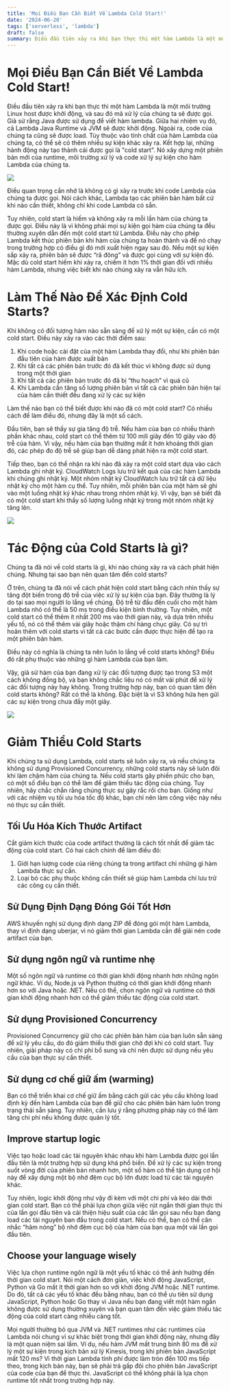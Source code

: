 ```yaml
---
title: 'Mọi Điều Bạn Cần Biết Về Lambda Cold Start!'
date: '2024-06-20'
tags: ['serverless', 'lambda']
draft: false
summary: Điều đầu tiên xảy ra khi bạn thực thi một hàm Lambda là một môi trường Linux host được khởi động, và sau đó mã xử lý của chúng ta sẽ được gọi. Giả sử rằng Java được sử dụng để viết hàm lambda. Giữa hai nhiệm vụ đó, cả Lambda Java Runtime và JVM sẽ được khởi động. 
---
```


Mọi Điều Bạn Cần Biết Về Lambda Cold Start!
==========================================

Điều đầu tiên xảy ra khi bạn thực thi một hàm Lambda là một môi trường Linux host được khởi động, và sau đó mã xử lý của chúng ta sẽ được gọi. Giả sử rằng Java được sử dụng để viết hàm lambda. Giữa hai nhiệm vụ đó, cả Lambda Java Runtime và JVM sẽ được khởi động. Ngoài ra, code của chúng ta cũng sẽ được load. Tùy thuộc vào tính chất của hàm Lambda của chúng ta, có thể sẽ có thêm nhiều sự kiện khác xảy ra. Kết hợp lại, những hành động này tạo thành cái được gọi là "cold start". Nó xây dựng một phiên bản mới của runtime, môi trường xử lý và code xử lý sự kiện cho hàm Lambda của chúng ta.

![](https://miro.medium.com/v2/resize:fit:1400/1*Px_Wx5NmqdnEn0GdzCFw7g.png)

Điều quan trọng cần nhớ là không có gì xảy ra trước khi code Lambda của chúng ta được gọi. Nói cách khác, Lambda tạo các phiên bản hàm bất cứ khi nào cần thiết, không chỉ khi code Lambda có sẵn.

Tuy nhiên, cold start là hiếm và không xảy ra mỗi lần hàm của chúng ta được gọi. Điều này là vì không phải mọi sự kiện gọi hàm của chúng ta đều thường xuyên dẫn đến một cold start từ Lambda. Điều này cho phép Lambda kết thúc phiên bản khi hàm của chúng ta hoàn thành và để nó chạy trong trường hợp có điều gì đó mới xuất hiện ngay sau đó. Nếu một sự kiện sắp xảy ra, phiên bản sẽ được “rã đông” và được gọi cùng với sự kiện đó. Mặc dù cold start hiếm khi xảy ra, chiếm ít hơn 1% thời gian đối với nhiều hàm Lambda, nhưng việc biết khi nào chúng xảy ra vẫn hữu ích.

Làm Thế Nào Để Xác Định Cold Starts?
====================================

Khi không có đối tượng hàm nào sẵn sàng để xử lý một sự kiện, cần có một cold start. Điều này xảy ra vào các thời điểm sau:

1. Khi code hoặc cài đặt của một hàm Lambda thay đổi, như khi phiên bản đầu tiên của hàm được xuất bản
2. Khi tất cả các phiên bản trước đó đã kết thúc vì không được sử dụng trong một thời gian
3. Khi tất cả các phiên bản trước đó đã bị “thu hoạch” vì quá cũ
4. Khi Lambda cần tăng số lượng phiên bản vì tất cả các phiên bản hiện tại của hàm cần thiết đều đang xử lý các sự kiện

Làm thế nào bạn có thể biết được khi nào đã có một cold start? Có nhiều cách để làm điều đó, nhưng đây là một số cách.

Đầu tiên, bạn sẽ thấy sự gia tăng độ trễ. Nếu hàm của bạn có nhiều thành phần khác nhau, cold start có thể thêm từ 100 mili giây đến 10 giây vào độ trễ của hàm. Vì vậy, nếu hàm của bạn thường mất ít hơn khoảng thời gian đó, các phép đo độ trễ sẽ giúp bạn dễ dàng phát hiện ra một cold start.

Tiếp theo, bạn có thể nhận ra khi nào đã xảy ra một cold start dựa vào cách Lambda ghi nhật ký. CloudWatch Logs lưu trữ kết quả của các hàm Lambda khi chúng ghi nhật ký. Một nhóm nhật ký CloudWatch lưu trữ tất cả dữ liệu nhật ký cho một hàm cụ thể. Tuy nhiên, mỗi phiên bản của một hàm sẽ ghi vào một luồng nhật ký khác nhau trong nhóm nhật ký. Vì vậy, bạn sẽ biết đã có một cold start khi thấy số lượng luồng nhật ký trong một nhóm nhật ký tăng lên.

![](https://miro.medium.com/v2/resize:fit:1400/1*bH0lO9IWUwHCpyK2v6mz2A.png)

Tác Động của Cold Starts là gì?
==============================

Chúng ta đã nói về cold starts là gì, khi nào chúng xảy ra và cách phát hiện chúng. Nhưng tại sao bạn nên quan tâm đến cold starts?

Ở trên, chúng ta đã nói về cách phát hiện cold start bằng cách nhìn thấy sự tăng đột biến trong độ trễ của việc xử lý sự kiện của bạn. Đây thường là lý do tại sao mọi người lo lắng về chúng. Độ trễ từ đầu đến cuối cho một hàm Lambda nhỏ có thể là 50 ms trong điều kiện bình thường. Tuy nhiên, một cold start có thể thêm ít nhất 200 ms vào thời gian này, và dựa trên nhiều yếu tố, nó có thể thêm vài giây hoặc thậm chí hàng chục giây. Có sự trì hoãn thêm với cold starts vì tất cả các bước cần được thực hiện để tạo ra một phiên bản hàm.

Điều này có nghĩa là chúng ta nên luôn lo lắng về cold starts không? Điều đó rất phụ thuộc vào những gì hàm Lambda của bạn làm.

Vậy, giả sử hàm của bạn đang xử lý các đối tượng được tạo trong S3 một cách không đồng bộ, và bạn không chắc liệu nó có mất vài phút để xử lý các đối tượng này hay không. Trong trường hợp này, bạn có quan tâm đến cold starts không? Rất có thể là không. Đặc biệt là vì S3 không hứa hẹn gửi các sự kiện trong chưa đầy một giây.

![](https://miro.medium.com/v2/resize:fit:1400/1*p2gcTw1j5YOY9QOpfdpyyQ.png)

Giảm Thiểu Cold Starts
======================

Khi chúng ta sử dụng Lambda, cold starts sẽ luôn xảy ra, và nếu chúng ta không sử dụng Provisioned Concurrency, những cold starts này sẽ luôn đôi khi làm chậm hàm của chúng ta. Nếu cold starts gây phiền phức cho bạn, có một số điều bạn có thể làm để giảm thiểu tác động của chúng. Tuy nhiên, hãy chắc chắn rằng chúng thực sự gây rắc rối cho bạn. Giống như với các nhiệm vụ tối ưu hóa tốc độ khác, bạn chỉ nên làm công việc này nếu nó thực sự cần thiết.

Tối Ưu Hóa Kích Thước Artifact
------------------------------

Cắt giảm kích thước của code artifact thường là cách tốt nhất để giảm tác động của cold start. Có hai cách chính để làm điều đó:

1. Giới hạn lượng code của riêng chúng ta trong artifact chỉ những gì hàm Lambda thực sự cần.
2. Loại bỏ các phụ thuộc không cần thiết sẽ giúp hàm Lambda chỉ lưu trữ các công cụ cần thiết.

Sử Dụng Định Dạng Đóng Gói Tốt Hơn
----------------------------------

AWS khuyến nghị sử dụng định dạng ZIP để đóng gói một hàm Lambda, thay vì định dạng uberjar, vì nó giảm thời gian Lambda cần để giải nén code artifact của bạn.

Sử dụng ngôn ngữ và runtime nhẹ
----------------------------------

Một số ngôn ngữ và runtime có thời gian khởi động nhanh hơn những ngôn ngữ khác. Ví dụ, Node.js và Python thường có thời gian khởi động nhanh hơn so với Java hoặc .NET. Nếu có thể, chọn ngôn ngữ và runtime có thời gian khởi động nhanh hơn có thể giảm thiểu tác động của cold start.

Sử dụng Provisioned Concurrency
----------------------------------

Provisioned Concurrency giữ cho các phiên bản hàm của bạn luôn sẵn sàng để xử lý yêu cầu, do đó giảm thiểu thời gian chờ đợi khi có cold start. Tuy nhiên, giải pháp này có chi phí bổ sung và chỉ nên được sử dụng nếu yêu cầu của bạn thực sự cần thiết.

Sử dụng cơ chế giữ ấm (warming)
-------------------------------

Bạn có thể triển khai cơ chế giữ ấm bằng cách gửi các yêu cầu không load định kỳ đến hàm Lambda của bạn để giữ cho các phiên bản hàm luôn trong trạng thái sẵn sàng. Tuy nhiên, cần lưu ý rằng phương pháp này có thể làm tăng chi phí nếu không được quản lý tốt.

Improve startup logic
---------------------

Việc tạo hoặc load các tài nguyên khác nhau khi hàm Lambda được gọi lần đầu tiên là một trường hợp sử dụng khá phổ biến. Để xử lý các sự kiện trong suốt vòng đời của phiên bản nhanh hơn, một số hàm có thể tận dụng cơ hội này để xây dựng một bộ nhớ đệm cục bộ lớn được load từ các tài nguyên khác.

Tuy nhiên, logic khởi động như vậy đi kèm với một chi phí và kéo dài thời gian cold start. Bạn có thể phải lựa chọn giữa việc rút ngắn thời gian thực thi của lần gọi đầu tiên và cải thiện hiệu suất của các lần gọi sau nếu bạn đang load các tài nguyên ban đầu trong cold start. Nếu có thể, bạn có thể cân nhắc “hâm nóng” bộ nhớ đệm cục bộ của hàm của bạn qua một vài lần gọi đầu tiên.

Choose your language wisely
---------------------------

Việc lựa chọn runtime ngôn ngữ là một yếu tố khác có thể ảnh hưởng đến thời gian cold start. Nói một cách đơn giản, việc khởi động JavaScript, Python và Go mất ít thời gian hơn so với khởi động JVM hoặc .NET runtime. Do đó, tất cả các yếu tố khác đều bằng nhau, bạn có thể ưu tiên sử dụng JavaScript, Python hoặc Go thay vì Java nếu bạn đang viết một hàm ngắn không được sử dụng thường xuyên và bạn quan tâm đến việc giảm thiểu tác động của cold start càng nhiều càng tốt.

Mọi người thường bỏ qua JVM và .NET runtimes như các runtimes của Lambda nói chung vì sự khác biệt trong thời gian khởi động này, nhưng đây là một quan niệm sai lầm. Ví dụ, nếu hàm JVM mất trung bình 80 ms để xử lý một sự kiện trong kịch bản xử lý Kinesis, trong khi phiên bản JavaScript mất 120 ms? Vì thời gian Lambda tính phí được làm tròn đến 100 ms tiếp theo, trong kịch bản này, bạn sẽ phải trả gấp đôi cho phiên bản JavaScript của code của bạn để thực thi. JavaScript có thể không phải là lựa chọn runtime tốt nhất trong trường hợp này.